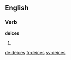 
==English==

===Verb===
'''deices'''

# {{en-third-person singular of|deice}}

[[de:deices]]
[[fr:deices]]
[[sv:deices]]